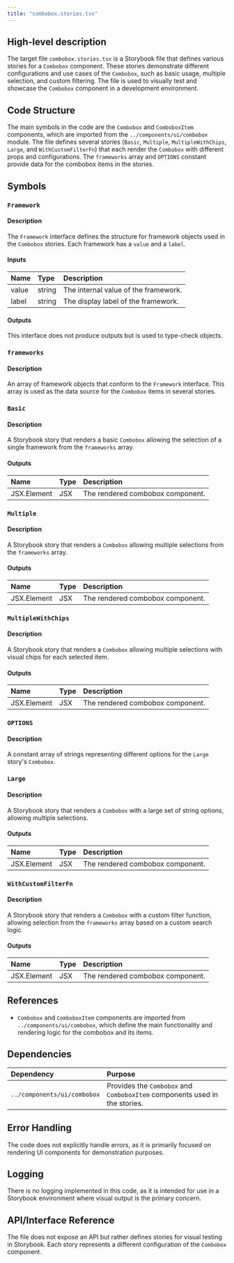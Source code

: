 ```yaml
---
title: "combobox.stories.tsx"
---
```


## High-level description

The target file `combobox.stories.tsx` is a Storybook file that defines various stories for a `Combobox` component. These stories demonstrate different configurations and use cases of the `Combobox`, such as basic usage, multiple selection, and custom filtering. The file is used to visually test and showcase the `Combobox` component in a development environment.

## Code Structure

The main symbols in the code are the `Combobox` and `ComboboxItem` components, which are imported from the `../components/ui/combobox` module. The file defines several stories (`Basic`, `Multiple`, `MultipleWithChips`, `Large`, and `WithCustomFilterFn`) that each render the `Combobox` with different props and configurations. The `frameworks` array and `OPTIONS` constant provide data for the combobox items in the stories.

## Symbols

### `Framework`
#### Description
The `Framework` interface defines the structure for framework objects used in the `Combobox` stories. Each framework has a `value` and a `label`.

#### Inputs
| Name | Type | Description |
|:-----|:-----|:------------|
| value | string | The internal value of the framework. |
| label | string | The display label of the framework. |

#### Outputs
This interface does not produce outputs but is used to type-check objects.

### `frameworks`
#### Description
An array of framework objects that conform to the `Framework` interface. This array is used as the data source for the `Combobox` items in several stories.

### `Basic`
#### Description
A Storybook story that renders a basic `Combobox` allowing the selection of a single framework from the `frameworks` array.

#### Outputs
| Name | Type | Description |
|:-----|:-----|:------------|
| JSX.Element | JSX | The rendered combobox component. |

### `Multiple`
#### Description
A Storybook story that renders a `Combobox` allowing multiple selections from the `frameworks` array.

#### Outputs
| Name | Type | Description |
|:-----|:-----|:------------|
| JSX.Element | JSX | The rendered combobox component. |

### `MultipleWithChips`
#### Description
A Storybook story that renders a `Combobox` allowing multiple selections with visual chips for each selected item.

#### Outputs
| Name | Type | Description |
|:-----|:-----|:------------|
| JSX.Element | JSX | The rendered combobox component. |

### `OPTIONS`
#### Description
A constant array of strings representing different options for the `Large` story's `Combobox`.

### `Large`
#### Description
A Storybook story that renders a `Combobox` with a large set of string options, allowing multiple selections.

#### Outputs
| Name | Type | Description |
|:-----|:-----|:------------|
| JSX.Element | JSX | The rendered combobox component. |

### `WithCustomFilterFn`
#### Description
A Storybook story that renders a `Combobox` with a custom filter function, allowing selection from the `frameworks` array based on a custom search logic.

#### Outputs
| Name | Type | Description |
|:-----|:-----|:------------|
| JSX.Element | JSX | The rendered combobox component. |

## References

- `Combobox` and `ComboboxItem` components are imported from `../components/ui/combobox`, which define the main functionality and rendering logic for the combobox and its items.

## Dependencies

| Dependency | Purpose |
|:-----------|:--------|
| `../components/ui/combobox` | Provides the `Combobox` and `ComboboxItem` components used in the stories. |

## Error Handling

The code does not explicitly handle errors, as it is primarily focused on rendering UI components for demonstration purposes.

## Logging

There is no logging implemented in this code, as it is intended for use in a Storybook environment where visual output is the primary concern.

## API/Interface Reference

The file does not expose an API but rather defines stories for visual testing in Storybook. Each story represents a different configuration of the `Combobox` component.
